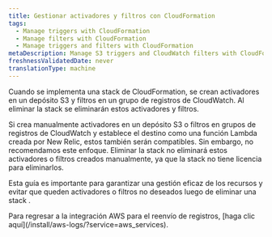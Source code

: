 ```yaml
---
title: Gestionar activadores y filtros con CloudFormation
tags:
  - Manage triggers with CloudFormation
  - Manage filters with CloudFormation
  - Manage triggers and filters with CloudFormation
metaDescription: Manage S3 triggers and CloudWatch filters with CloudFormation for effective resource management and proper cleanup upon stack deletion.
freshnessValidatedDate: never
translationType: machine
---
```


Cuando se implementa una stack de CloudFormation, se crean activadores en un depósito S3 y filtros en un grupo de registros de CloudWatch. Al eliminar la stack se eliminarán estos activadores y filtros.

Si crea manualmente activadores en un depósito S3 o filtros en grupos de registros de CloudWatch y establece el destino como una función Lambda creada por New Relic, estos también serán compatibles. Sin embargo, no recomendamos este enfoque. Eliminar la stack no eliminará estos activadores o filtros creados manualmente, ya que la stack no tiene licencia para eliminarlos.

Esta guía es importante para garantizar una gestión eficaz de los recursos y evitar que queden activadores o filtros no deseados luego de eliminar una stack .

<Callout variant="tip">
  Para regresar a la integración AWS para el reenvío de registros, [haga clic aquí](/install/aws-logs/?service=aws_services).
</Callout>